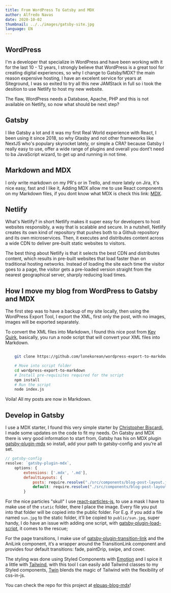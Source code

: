 ```yaml
---
title: From WordPress To Gatsby and MDX
author: Alfredo Navas
date: 2020-10-02
thumbnail: ../../images/gatsby-site.jpg
language: EN
---
```


## WordPress

I'm a developer that specialize in WordPress and have been working with it for the last 10 - 12 years, I strongly believe that WordPress is a great tool for creating digital experiences, so why I change to Gatsby/MDX? the main reason expensive hosting, I have an excelent service for years at Siteground, I was so exited to try all this new JAMStack in full so i took the desition to use Netlify to host my new website.

The flaw, WordPress needs a Database, Apache, PHP and this is not available on Netlify, so now what should be next step?

## Gatsby

I like Gatsby a lot and it was my first Real World experience with React, I been using it since 2018, so why Gtasby and not other frameworks like NextJS who's populary skyrocket lately, or simple a CRA? because Gatsby I really easy to use, offer a wide range of plugins and overall you dont't need to ba JavaScript wizard, to get up and running in not time.

## Markdown and MDX

I only write markdown on my PR's or in Trello, and more lately on Jira, it's nice easy, fast and I like it, Adding MDX allow me to use React components on my Markdown files, if you dont know what MDX is check this link: [MDX](https://mdxjs.com/).

## Netlify

What's Netlify? in short Netlify makes it super easy for developers to host websites responsibly, a way that is scalable and secure. In a nutshell, Netlify creates its own kind of repository that pushes both to a Github repository and its own microservices. Then, it executes and distributes content across a wide CDN to deliver pre-built static websites to visitors.

The best thing about Netlify is that it selects the best CDN and distributes content, which results in pre-built websites that load faster than on traditional hosting networks. Instead of loading the site each time the visitor goes to a page, the visitor gets a pre-loaded version straight from the nearest geographical server, sharply reducing load times.

## How I move my blog from WordPress to Gatsby and MDX
The first step was to have a backup of my site locally, then using the WordPress Export Tool, I export the XML, first only the post, with no images, images will be exported separately.

To convert the XML files into Markdown, I found this nice post from [Kev Quirk](https://kevq.uk/how-to-convert-wordpress-to-markdown/), basically, you run a node script that will convert your XML files into Markdown.

```bash

    git clone https://github.com/lonekorean/wordpress-export-to-markdown

    # Move into script folder
    cd wordpress-export-to-markdown
    # Install pre-requisites required for the script
    npm install
    # Run the script
    node index.js
```

Voila! All my posts are now in Markdown.

## Develop in Gatsby

I use a MDX starter, I found this very simple starter by [Christopher Biscardi](https://github.com/ChristopherBiscardi/gatsby-starter-mdx-basic), I made some updates on the code to fit my needs. On Gatsby and MDX there is very good information to start from, Gatsby has his on MDX plugin [gatsby-plugin-mdx](https://www.gatsbyjs.com/plugins/gatsby-plugin-mdx/) so install, add your path to gatsby-config and you’re all set.

```js
// gatsby-config
resolve: `gatsby-plugin-mdx`,
    options: {
        extensions: ['.mdx', '.md'],
        defaultLayouts: {
            posts: require.resolve("./src/components/blog-post-layout.js"), // Set layout to post.
            default: require.resolve("./src/components/blog-post-layout.js"), // Set Default.
        }
```

For the nice particles "skull" I use [react-particles-js](https://www.npmjs.com/package/react-particles-js), to use a mask I have to make use of the `static` folder, there I place the image. Every file you put into that folder will be copied into the public folder. For E.g. if you add a file named `sun.jpg` to the static folder, it’ll be copied to `public/sun.jpg`, super handy, I do have an issue with adding one script, with [gatsby-plugin-load-script](https://www.gatsbyjs.com/plugins/gatsby-plugin-load-script/), it comes to the rescue;

For the page transitions, I make use of [gatsby-plugin-transition-link](https://www.gatsbyjs.com/plugins/gatsby-plugin-transition-link) and the AniLink component, it’s a wrapper around the TransitionLink component and provides four default transitions: fade, paintDrip, swipe, and cover.

The styling was done using Styled Components with [Emotion](https://emotion.sh/docs/introduction) and I spice it a little with [Tailwind](https://tailwindcss.com/), with this tool I can easily add Tailwind classes to my Styled components, [Twin](https://github.com/ben-rogerson/twin.macro) blends the magic of Tailwind with the flexibility of css-in-js.

You can check the repo for this project at [elpuas-blog-mdx](https://github.com/elpuas/elpuas-blog-mdx)!








